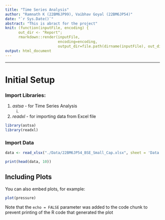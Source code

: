```yaml
---
title: "Time Series Analysis"
author: "Ramnath K (22BM6JP99), Vaibhav Goyal (22BM6JP54)"
date: "`r Sys.Date()`"
abstract: "This is abract for the project"
knit: (function(inputFile, encoding) {
      out_dir <- "Report";
      rmarkdown::render(inputFile,
                        encoding=encoding,
                        output_dir=file.path(dirname(inputFile), out_dir))})
output: html_document
---
```

***

# Initial Setup

### Import Libraries:

1.  *astsa* - for Time Series Analysis
    i.
2.  *readxl* - for importing data from Excel file
```r
library(astsa)
library(readxl)
```

### Import Data

```r
data <- read_xlsx("./Data/22BM6JP54_BSE_Small_Cap.xlsx", sheet = 'Data')
```

```r
print(head(data, 10))
```

## Including Plots

You can also embed plots, for example:

```r
plot(pressure)
```

Note that the `echo = FALSE` parameter was added to the code chunk to prevent printing of the R code that generated the plot